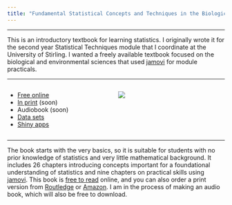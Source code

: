 ```yaml
---
title: "Fundamental Statistical Concepts and Techniques in the Biological and Environmental Sciences: With jamovi"
---
```


<hr>

This is an introductory textbook for learning statistics. 
I originally wrote it for the second year Statistical Techniques module that I coordinate at the University of Stirling.
I wanted a freely available textbook focused on the biological and environmental sciences that used [jamovi](https://www.jamovi.org/) for module practicals.

<hr>



:::: {style="display: grid; grid-template-columns: 1fr 1fr; grid-column-gap: 10px;"}

::: {}

- [Free online](https://bradduthie.github.io/stats/)
- [In print](https://www.amazon.co.uk/Fundamental-Statistical-Techniques-Biological-Environmental/dp/1032692375) (soon)
- Audiobook (soon)
- [Data sets](https://osf.io/dxwyv)
- [Shiny apps](https://bradduthie.github.io/stats/app)

:::

::: {}


![](img/cover.png)


:::

::::

<hr>

The book starts with the very basics, so it is suitable for students with no prior knowledge of statistics and very little mathematical background.
It includes 26 chapters introducing concepts important for a foundational understanding of statistics and nine chapters on practical skills using [jamovi](https://www.jamovi.org/).
This book is [free to read](https://bradduthie.github.io/stats/) online, and you can also order a print version from [Routledge](https://www.routledge.com/Fundamental-Statistical-Concepts-and-Techniques-in-the-Biological-and-Environmental-Sciences-With-jamovi/Duthie/p/book/9781032687186) or [Amazon](https://www.amazon.co.uk/Fundamental-Statistical-Techniques-Biological-Environmental/dp/1032692375).
I am in the process of making an audio book, which will also be free to download.


